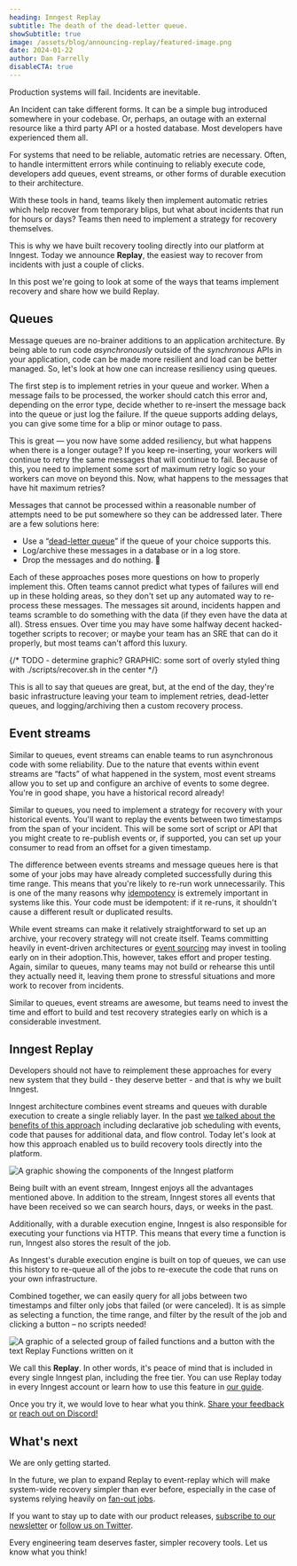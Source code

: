 ```yaml
---
heading: Inngest Replay
subtitle: The death of the dead-letter queue.
showSubtitle: true
image: /assets/blog/announcing-replay/featured-image.png
date: 2024-01-22
author: Dan Farrelly
disableCTA: true
---
```


Production systems will fail. Incidents are inevitable.

An Incident can take different forms. It can be a simple bug introduced somewhere in your codebase. Or, perhaps, an outage with an external resource like a third party API or a hosted database. Most developers have experienced them all.

For systems that need to be reliable, automatic retries are necessary. Often, to handle intermittent errors while continuing to reliably execute code, developers add queues, event streams, or other forms of durable execution to their architecture.

With these tools in hand, teams likely then implement automatic retries which help recover from temporary blips, but what about incidents that run for hours or days? Teams then need to implement a strategy for recovery themselves.

This is why we have built recovery tooling directly into our platform at Inngest. Today we announce **Replay**, the easiest way to recover from incidents with just a couple of clicks.

In this post we're going to look at some of the ways that teams implement recovery and share how we build Replay.

## Queues

Message queues are no-brainer additions to an application architecture. By being able to run code _asynchronously_ outside of the _synchronous_ APIs in your application, code can be made more resilient and load can be better managed. So, let's look at how one can increase resiliency using queues.

The first step is to implement retries in your queue and worker. When a message fails to be processed, the worker should catch this error and, depending on the error type, decide whether to re-insert the message back into the queue or just log the failure. If the queue supports adding delays, you can give some time for a blip or minor outage to pass.

This is great — you now have some added resiliency, but what happens when there is a longer outage? If you keep re-inserting, your workers will continue to retry the same messages that will continue to fail. Because of this, you need to implement some sort of maximum retry logic so your workers can move on beyond this. Now, what happens to the messages that have hit maximum retries?

Messages that cannot be processed within a reasonable number of attempts need to be put somewhere so they can be addressed later. There are a few solutions here:

- Use a “[dead-letter queue](https://en.wikipedia.org/wiki/Dead_letter_queue)” if the queue of your choice supports this.
- Log/archive these messages in a database or in a log store.
- Drop the messages and do nothing. 🤷

Each of these approaches poses more questions on how to properly implement this. Often teams cannot predict what types of failures will end up in these holding areas, so they don't set up any automated way to re-process these messages. The messages sit around, incidents happen and teams scramble to do something with the data (if they even have the data at all). Stress ensues. Over time you may have some halfway decent hacked-together scripts to recover; or maybe your team has an SRE that can do it properly, but most teams can't afford this luxury.

{/* TODO - determine graphic? GRAPHIC: some sort of overly styled thing with ./scripts/recover.sh in the center */}

This is all to say that queues are great, but, at the end of the day, they're basic infrastructure leaving your team to implement retries, dead-letter queues, and logging/archiving then a custom recovery process.

## Event streams

Similar to queues, event streams can enable teams to run asynchronous code with some reliability. Due to the nature that events within event streams are “facts” of what happened in the system, most event streams allow you to set up and configure an archive of events to some degree. You're in good shape, you have a historical record already!

Similar to queues, you need to implement a strategy for recovery with your historical events. You'll want to replay the events between two timestamps from the span of your incident. This will be some sort of script or API that you might create to re-publish events or, if supported, you can set up your consumer to read from an offset for a given timestamp.

The difference between events streams and message queues here is that some of your jobs may have already completed successfully during this time range. This means that you're likely to re-run work unnecessarily. This is one of the many reasons why [idempotency](/docs/guides/handling-idempotency) is extremely important in systems like this. Your code must be idempotent: if it re-runs, it shouldn't cause a different result or duplicated results.

While event streams can make it relatively straightforward to set up an archive, your recovery strategy will not create itself. Teams committing heavily in event-driven architectures or [event sourcing](https://martinfowler.com/eaaDev/EventSourcing.html) may invest in tooling early on in their adoption.This, however, takes effort and proper testing. Again, similar to queues, many teams may not build or rehearse this until they actually need it, leaving them prone to stressful situations and more work to recover from incidents.

Similar to queues, event streams are awesome, but teams need to invest the time and effort to build and test recovery strategies early on which is a considerable investment.

## Inngest Replay

Developers should not have to reimplement these approaches for every new system that they build - they deserve better - and that is why we built Inngest.

Inngest architecture combines event streams and queues with durable execution to create a single reliably layer. In the past [we talked about the benefits of this approach](/blog/how-durable-workflow-engines-work) including declarative job scheduling with events, code that pauses for additional data, and flow control. Today let's look at how this approach enabled us to build recovery tools directly into the platform.

![A graphic showing the components of the Inngest platform](/assets/blog/announcing-replay/reliability-layer-diagram.png)

Being built with an event stream, Inngest enjoys all the advantages mentioned above. In addition to the stream, Inngest stores all events that have been received so we can search hours, days, or weeks in the past.

Additionally, with a durable execution engine, Inngest is also responsible for executing your functions via HTTP. This means that every time a function is run, Inngest also stores the result of the job.

As Inngest's durable execution engine is built on top of queues, we can use this history to re-queue all of the jobs to re-execute the code that runs on your own infrastructure.

Combined together, we can easily query for all jobs between two timestamps and filter only jobs that failed (or were canceled). It is as simple as selecting a function, the time range, and filter by the result of the job and clicking a button – no scripts needed!

![A graphic of a selected group of failed functions and a button with the text Replay Functions written on it](/assets/blog/announcing-replay/button-graphic.png)

We call this **Replay**. In other words, it's peace of mind that is included in every single Inngest plan, including the free tier. You can use Replay today in every Inngest account or learn how to use this feature in [our guide](https://www.inngest.com/docs/platform/replay).

Once you try it, we would love to hear what you think. [Share your feedback or](https://roadmap.inngest.com/) [reach out on Discord!](/discord)

## What's next

We are only getting started.

In the future, we plan to expand Replay to event-replay which will make system-wide recovery simpler than ever before, especially in the case of systems relying heavily on [fan-out jobs](/docs/guides/fan-out-jobs).

If you want to stay up to date with our product releases, [subscribe to our newsletter](/newsletter) or [follow us on Twitter](https://twitter.com/inngest).

Every engineering team deserves faster, simpler recovery tools. Let us know what you think!
